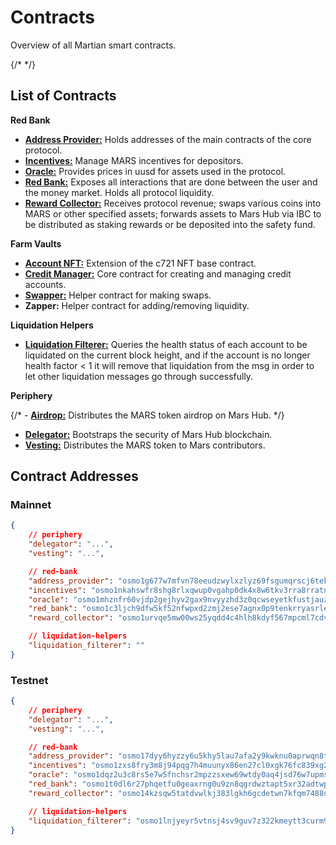 # Contracts


Overview of all Martian smart contracts.

<Cards title="Contracts" />
{/* <DocCardList /> */}

## List of Contracts

**Red Bank** 

- [**Address Provider:**](./red-bank/address-provider) Holds addresses of the main contracts of the core protocol.
- [**Incentives:**](./red-bank/incentives) Manage MARS incentives for depositors.
- [**Oracle:**](../../develop/contracts/red-bank/oracle/oracle-intro) Provides prices in uusd for assets used in the protocol.
- [**Red Bank:**](./red-bank/)  Exposes all interactions that are done between the user and the money market. Holds all protocol liquidity.
- [**Reward Collector:**](../../develop/contracts/red-bank/rewards-collector/rewards-collector-intro) Receives protocol revenue; swaps various coins into MARS or other specified assets; forwards assets to Mars Hub via IBC to be distributed as staking rewards or be deposited into the safety fund. 

**Farm Vaults**

- [**Account NFT:**](./rover/account-nft) Extension of the c721 NFT base contract.
- [**Credit Manager:**](./rover/credit-manager) Core contract for creating and managing credit accounts. 
- [**Swapper:**](./rover/swapper) Helper contract for making swaps. 
- **Zapper:** Helper contract for adding/removing liquidity.

**Liquidation Helpers**

- [**Liquidation Filterer:**](./liquidation-helpers/liquidation-filterer) Queries the health status of each account to be liquidated on the current block height, and if the account is no longer health factor < 1 it will remove that liquidation from the msg in order to let other liquidation messages go through successfully.

**Periphery**

{/* - [**Airdrop:**](./mars-hub/airdrop) Distributes the MARS token airdrop on Mars Hub. */}
- [**Delegator:**](./mars-hub/delegator) Bootstraps the security of Mars Hub blockchain.
- [**Vesting:**](./mars-hub/vesting) Distributes the MARS token to Mars contributors.

## Contract Addresses

### Mainnet

```json
{
    // periphery
    "delegator": "...", 
    "vesting": "...",

    // red-bank
    "address_provider": "osmo1g677w7mfvn78eeudzwylxzlyz69fsgumqrscj6tekhdvs8fye3asufmvxr", 
    "incentives": "osmo1nkahswfr8shg8rlxqwup0vgahp0dk4x8w6tkv3rra8rratnut36sk22vrm", 
    "oracle": "osmo1mhznfr60vjdp2gejhyv2gax9nvyyzhd3z0qcwseyetkfustjauzqycsy2g", 
    "red_bank": "osmo1c3ljch9dfw5kf52nfwpxd2zmj2ese7agnx0p9tenkrryasrle5sqf3ftpg", 
    "reward_collector": "osmo1urvqe5mw00ws25yqdd4c4hlh8kdyf567mpcml7cdve9w08z0ydcqvsrgdy", 

    // liquidation-helpers
    "liquidation_filterer": ""
}
```

### Testnet

```json
{
    // periphery
    "delegator": "...", 
    "vesting": "...",

    // red-bank
    "address_provider": "osmo17dyy6hyzzy6u5khy5lau7afa2y9kwknu0aprwqn8twndw2qhv8ls6msnjr", 
    "incentives": "osmo1zxs8fry3m8j94pqg7h4muunyx86en27cl0xgk76fc839xg2qnn6qtpjs48", 
    "oracle": "osmo1dqz2u3c8rs5e7w5fnchsr2mpzzsxew69wtdy0aq4jsd76w7upmsstqe0s8", 
    "red_bank": "osmo1t0dl6r27phqetfu0geaxrng0u9zn8qgrdwztapt5xr32adtwptaq6vwg36", 
    "reward_collector": "osmo14kzsqw5tatdvwlkj383lgkh6gcdetwn7kfqm7488uargyy2lpucqsyv53j",

    // liquidation-helpers
    "liquidation_filterer": "osmo1lnjyeyr5vtnsj4sv9guv7z322kmeytt3curm9u840yg2y2hk5w6qsdjjzu"
}
```
